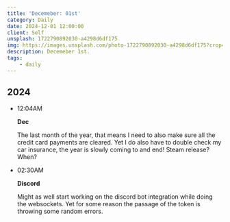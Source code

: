 ```yaml
---
title: 'Decemeber: 01st'
category: Daily
date: 2024-12-01 12:00:00
client: Self
unsplash: 1722790892030-a4298d6df175
img: https://images.unsplash.com/photo-1722790892030-a4298d6df175?crop=entropy&cs=srgb&fm=jpg&ixid=MnwzNjM5Nzd8MHwxfHJhbmRvbXx8fHx8fHx8fDE2ODE3NDg2ODY&ixlib=rb-4.0.3&q=85
description: Decemeber 1st.
tags:
    - daily
---
```



## 2024

-   12:04AM

    **Dec**

    The last month of the year, that means I need to also make sure all the credit card payments are cleared.
    Yet I do also have to double check my car insurance, the year is slowly coming to and end!
    Steam release? When?

-   02:30AM

    **Discord**

    Might as well start working on the discord bot integration while doing the websockets.
    Yet for some reason the passage of the token is throwing some random errors.
